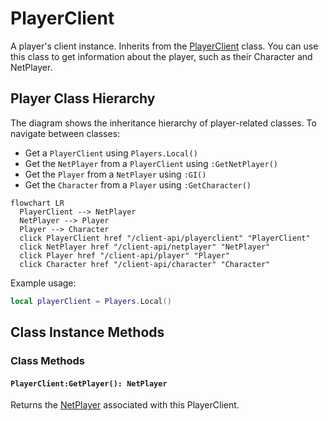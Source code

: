 
# PlayerClient

A player's client instance. Inherits from the [PlayerClient](/shared-api/playerclient) class. You can use this class to get information about the player, such as their Character and NetPlayer.


## Player Class Hierarchy

The diagram shows the inheritance hierarchy of player-related classes. To navigate between classes:
- Get a `PlayerClient` using `Players.Local()`
- Get the `NetPlayer` from a `PlayerClient` using `:GetNetPlayer()`
- Get the `Player` from a `NetPlayer` using `:GI()`
- Get the `Character` from a `Player` using `:GetCharacter()`


```mermaid
flowchart LR
  PlayerClient --> NetPlayer
  NetPlayer --> Player
  Player --> Character
  click PlayerClient href "/client-api/playerclient" "PlayerClient"
  click NetPlayer href "/client-api/netplayer" "NetPlayer"
  click Player href "/client-api/player" "Player"
  click Character href "/client-api/character" "Character"
```


Example usage:


```lua
local playerClient = Players.Local()
```

## Class Instance Methods

<InheritedComponent className="PlayerClient_Client" />

### Class Methods

#### `PlayerClient:GetPlayer(): NetPlayer`

Returns the [NetPlayer](/client-api/netplayer) associated with this PlayerClient.
